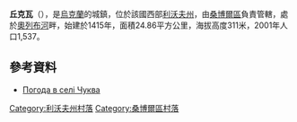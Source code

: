 {{coord|49|27|37|N|23|10|40|E|scale:100000|display=title}}

'''丘克瓦'''（{{lang-uk|Чуква}}），是[[烏克蘭|烏克蘭]]的城鎮，位於該國西部[[利沃夫州|利沃夫州]]，由[[桑博爾區|桑博爾區]]負責管轄，處於[[奧列布河|奧列布河]]畔，始建於1415年，面積24.86平方公里，海拔高度311米，2001年人口1,537。

==參考資料==
* [http://weather.in.ua/ua/l'vovskaja/28582 Погода в селі Чуква]{{Wayback|url=http://weather.in.ua/ua/l'vovskaja/28582 |date=20181212103014 }}

[[Category:利沃夫州村落|Category:利沃夫州村落]]
[[Category:桑博爾區村落|Category:桑博爾區村落]]


{{Lviv-geo-stub}}